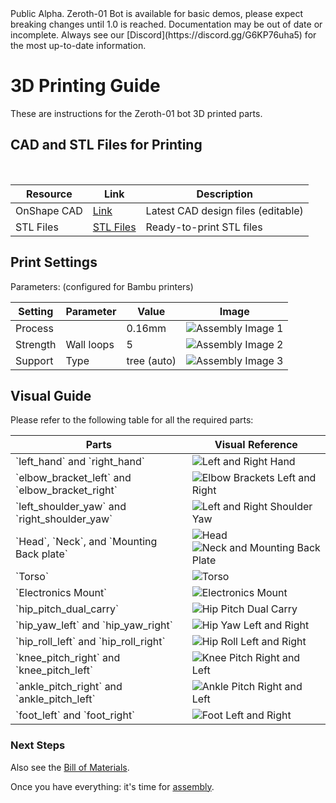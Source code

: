 
<Callout type="error" emoji="🚫">
Public Alpha. Zeroth-01 Bot is available for basic demos, please expect breaking changes until 1.0 is reached.
</Callout>
<Callout type="warning" emoji="⚠️">
Documentation may be out of date or incomplete. Always see our [Discord](https://discord.gg/G6KP76uha5) for the most up-to-date information.
</Callout>

# 3D Printing Guide
These are instructions for the Zeroth-01 bot 3D printed parts.

## CAD and STL Files for Printing

<br />

<Table>
  <thead>
    <Tr>
      <Th>Resource</Th>
      <Th>Link</Th>
      <Th>Description</Th>
    </Tr>
  </thead>
  <tbody>
    <Tr>
      <Td>OnShape CAD</Td>
      <Td><a href="https://cad.onshape.com/documents/b4672a7f8ce3947bd250f2c1/w/ff02744612b3ad395d4541a6/e/9772c11323fdee205b2ba4cc" style={{ color: '#0066cc', textDecoration: 'underline' }}>Link</a></Td>
      <Td>Latest CAD design files (editable)</Td>
    </Tr>
    <Tr>
      <Td>STL Files</Td>
      <Td><a href="/20241118stl.zip" style={{ color: '#0066cc', textDecoration: 'underline' }}>STL Files</a></Td>
      <Td>Ready-to-print STL files</Td>
    </Tr>
  </tbody>
</Table>


## Print Settings

Parameters: (configured for Bambu printers)

<Table>
  <thead>
    <Tr>
      <Th>Setting</Th>
      <Th>Parameter</Th>
      <Th>Value</Th>
      <Th>Image</Th>
    </Tr>
  </thead>
  <tbody>
    <Tr>
      <Td>Process</Td>
      <Td></Td>
      <Td>0.16mm</Td>
      <Td><Image src="/printing/image15.png" alt="Assembly Image 1" width={400} height={300} /></Td>
    </Tr>
    <Tr>
      <Td>Strength</Td>
      <Td>Wall loops</Td>
      <Td>5</Td>
      <Td><Image src="/printing/image16.png" alt="Assembly Image 2" width={400} height={300} /></Td>
    </Tr>
    <Tr>
      <Td>Support</Td>
      <Td>Type</Td>
      <Td>tree (auto)</Td>
      <Td><Image src="/printing/image17.png" alt="Assembly Image 3" width={400} height={300} /></Td>
    </Tr>
  </tbody>
</Table>


## Visual Guide

Please refer to the following table for all the required parts:

<Table>
  <thead>
    <Tr>
      <Th>Parts</Th>
      <Th>Visual Reference</Th>
    </Tr>
  </thead>
  <tbody>
    <Tr>
      <Td>`left_hand` and `right_hand`</Td>
      <Td><Image src="/printing/image2.png" alt="Left and Right Hand" width={500} height={375} /></Td>
    </Tr>
    <Tr>
      <Td>`elbow_bracket_left` and `elbow_bracket_right`</Td>
      <Td><Image src="/printing/image3.png" alt="Elbow Brackets Left and Right" width={500} height={375} /></Td>
    </Tr>
    <Tr>
      <Td>`left_shoulder_yaw` and `right_shoulder_yaw`</Td>
      <Td><Image src="/printing/image4.png" alt="Left and Right Shoulder Yaw" width={500} height={375} /></Td>
    </Tr>
    <Tr>
      <Td>`Head`, `Neck`, and `Mounting Back plate`</Td>
      <Td>
        <div style={{ display: 'flex', gap: '10px' }}>
          <Image src="/printing/image5.png" alt="Head" width={245} height={184} />
          <Image src="/printing/image6.png" alt="Neck and Mounting Back Plate" width={245} height={184} />
        </div>
      </Td>
    </Tr>
    <Tr>
      <Td>`Torso`</Td>
      <Td><Image src="/printing/image7.png" alt="Torso" width={500} height={375} /></Td>
    </Tr>
    <Tr>
      <Td>`Electronics Mount`</Td>
      <Td><Image src="/printing/image8.png" alt="Electronics Mount" width={500} height={375} /></Td>
    </Tr>
    <Tr>
      <Td>`hip_pitch_dual_carry`</Td>
      <Td><Image src="/printing/image9.png" alt="Hip Pitch Dual Carry" width={500} height={375} /></Td>
    </Tr>
    <Tr>
      <Td>`hip_yaw_left` and `hip_yaw_right`</Td>
      <Td><Image src="/printing/image10.png" alt="Hip Yaw Left and Right" width={500} height={375} /></Td>
    </Tr>
    <Tr>
      <Td>`hip_roll_left` and `hip_roll_right`</Td>
      <Td><Image src="/printing/image11.png" alt="Hip Roll Left and Right" width={500} height={375} /></Td>
    </Tr>
    <Tr>
      <Td>`knee_pitch_right` and `knee_pitch_left`</Td>
      <Td><Image src="/printing/image12.png" alt="Knee Pitch Right and Left" width={500} height={375} /></Td>
    </Tr>
    <Tr>
      <Td>`ankle_pitch_right` and `ankle_pitch_left`</Td>
      <Td><Image src="/printing/image13.png" alt="Ankle Pitch Right and Left" width={500} height={375} /></Td>
    </Tr>
    <Tr>
      <Td>`foot_left` and `foot_right`</Td>
      <Td><Image src="/printing/image14.png" alt="Foot Left and Right" width={500} height={375} /></Td>
    </Tr>
  </tbody>
</Table>

### Next Steps
Also see the [Bill of Materials](/build/bom). 

Once you have everything: it's time for [assembly](/build/assemble).
